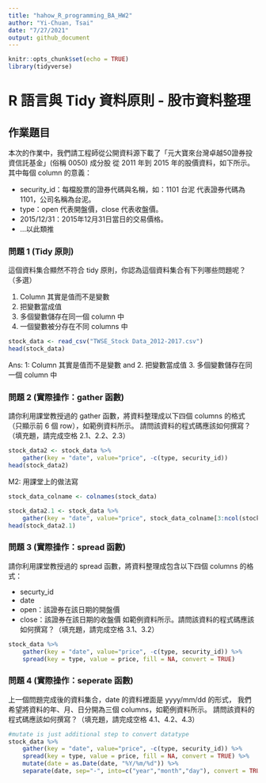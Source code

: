 ```yaml
---
title: "hahow_R_programming_BA_HW2"
author: "Yi-Chuan, Tsai"
date: "7/27/2021"
output: github_document
---
```


```r
knitr::opts_chunk$set(echo = TRUE)
library(tidyverse)
```

# R 語言與 Tidy 資料原則 - 股市資料整理

## 作業題目
本次的作業中，我們請工程師從公開資料源下載了「元大寶來台灣卓越50證券投資信託基金」(俗稱 0050) 成分股
從 2011 年到 2015 年的股價資料，如下所示。其中每個 column 的意義：

+ security_id：每檔股票的證券代碼與名稱，如：1101 台泥 代表證券代碼為 1101，公司名稱為台泥。
+ type：open 代表開盤價，close 代表收盤價。
+ 2015/12/31：2015年12月31日當日的交易價格。
+ …以此類推


### 問題 1 (Tidy 原則)

這個資料集合顯然不符合 tidy 原則，你認為這個資料集合有下列哪些問題呢？（多選）

1. Column 其實是值而不是變數 
2. 把變數當成值 
3. 多個變數儲存在同一個 column 中 
4. 一個變數被分存在不同 columns 中


```r
stock_data <- read_csv("TWSE_Stock Data_2012-2017.csv")
head(stock_data)
```

Ans: 1: Column 其實是值而不是變數 and 2. 把變數當成值 3. 多個變數儲存在同一個 column 中 


### 問題 2 (實際操作：gather 函數)

請你利用課堂教授過的 gather 函數，將資料整理成以下四個 columns 的格式
（只顯示前 6 個 row），如範例資料所示。
請問該資料的程式碼應該如何撰寫？（填充題，請完成空格 2.1、2.2、2.3）

```r
stock_data2 <- stock_data %>%
    gather(key = "date", value="price", -c(type, security_id)) 
head(stock_data2)
```
M2: 用課堂上的做法寫

```r

stock_data_colname <- colnames(stock_data)

stock_data2.1 <- stock_data %>%
    gather(key = "date", value="price", stock_data_colname[3:ncol(stock_data)]) 
head(stock_data2.1)
```

### 問題 3 (實際操作：spread 函數)

請你利用課堂教授過的 spread 函數，將資料整理成包含以下四個 columns 的格式：

+ securty_id
+ date
+ open：該證券在該日期的開盤價
+ close：該證券在該日期的收盤價
如範例資料所示。請問該資料的程式碼應該如何撰寫？（填充題，請完成空格 3.1、3.2）


```r
stock_data %>%
    gather(key = "date", value="price", -c(type, security_id)) %>%
    spread(key = type, value = price, fill = NA, convert = TRUE) 
```


### 問題 4 (實際操作：seperate 函數)

上一個問題完成後的資料集合，date 的資料裡面是 yyyy/mm/dd 的形式，
我們希望將資料的年、月、日分開為三個 columns，如範例資料所示。
請問該資料的程式碼應該如何撰寫？（填充題，請完成空格 4.1、4.2、4.3）


```r
#mutate is just additional step to convert datatype
stock_data %>%
    gather(key = "date", value="price", -c(type, security_id)) %>%
    spread(key = type, value = price, fill = NA, convert = TRUE) %>%
    mutate(date = as.Date(date, "%Y/%m/%d")) %>%
    separate(date, sep="-", into=c("year","month","day"), convert = TRUE)
```


